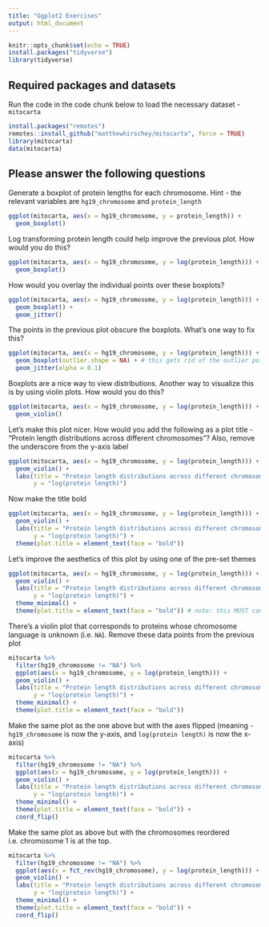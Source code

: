 ```yaml
---
title: "Ggplot2 Exercises"
output: html_document
---
```


```r
knitr::opts_chunk$set(echo = TRUE)
install.packages("tidyverse")
library(tidyverse)
```

## Required packages and datasets

Run the code in the code chunk below to load the necessary dataset -  `mitocarta`

```r
install.packages("remotes")
remotes::install_github("matthewhirschey/mitocarta", force = TRUE)
library(mitocarta)
data(mitocarta)
```

## Please answer the following questions

Generate a boxplot of protein lengths for each chromosome. Hint - the relevant variables are `hg19_chromosome` and `protein_length`

```r
ggplot(mitocarta, aes(x = hg19_chromosome, y = protein_length)) +
  geom_boxplot()
```

Log transforming protein length could help improve the previous plot. How would you do this?

```r
ggplot(mitocarta, aes(x = hg19_chromosome, y = log(protein_length))) +
  geom_boxplot()
```

How would you overlay the individual points over these boxplots? 

```r
ggplot(mitocarta, aes(x = hg19_chromosome, y = log(protein_length))) +
  geom_boxplot() +
  geom_jitter()
```

The points in the previous plot obscure the boxplots. What's one way to fix this?

```r
ggplot(mitocarta, aes(x = hg19_chromosome, y = log(protein_length))) +
  geom_boxplot(outlier.shape = NA) + # this gets rid of the outlier points produced by `geom_boxplot()`
  geom_jitter(alpha = 0.1)
```

Boxplots are a nice way to view distributions. Another way to visualize this is by using violin plots. How would you do this?

```r
ggplot(mitocarta, aes(x = hg19_chromosome, y = log(protein_length))) +
  geom_violin()
```

Let's make this plot nicer. How would you add the following as a plot title - "Protein length distributions across different chromosomes"? Also, remove the underscore from the y-axis label

```r
ggplot(mitocarta, aes(x = hg19_chromosome, y = log(protein_length))) +
  geom_violin() +
  labs(title = "Protein length distributions across different chromosomes",
       y = "log(protein length)")
```

Now make the title bold

```r
ggplot(mitocarta, aes(x = hg19_chromosome, y = log(protein_length))) +
  geom_violin() +
  labs(title = "Protein length distributions across different chromosomes",
       y = "log(protein length)") +
  theme(plot.title = element_text(face = "bold"))
```

Let's improve the aesthetics of this plot by using one of the pre-set themes

```r
ggplot(mitocarta, aes(x = hg19_chromosome, y = log(protein_length))) +
  geom_violin() +
  labs(title = "Protein length distributions across different chromosomes",
       y = "log(protein length)") +
  theme_minimal() + 
  theme(plot.title = element_text(face = "bold")) # note: this MUST come after `theme_minimal()` if you want the text to continue to be bold
```

There's a violin plot that corresponds to proteins whose chromosome language is unknown (i.e. `NA`). Remove these data points from the previous plot

```r
mitocarta %>% 
  filter(hg19_chromosome != "NA") %>% 
  ggplot(aes(x = hg19_chromosome, y = log(protein_length))) +
  geom_violin() +
  labs(title = "Protein length distributions across different chromosomes",
       y = "log(protein length)") +
  theme_minimal() + 
  theme(plot.title = element_text(face = "bold"))
```

Make the same plot as the one above but with the axes flipped (meaning - `hg19_chromosome` is now the y-axis, and `log(protein length)` is now the x-axis)

```r
mitocarta %>% 
  filter(hg19_chromosome != "NA") %>% 
  ggplot(aes(x = hg19_chromosome, y = log(protein_length))) +
  geom_violin() +
  labs(title = "Protein length distributions across different chromosomes",
       y = "log(protein length)") +
  theme_minimal() + 
  theme(plot.title = element_text(face = "bold")) +
  coord_flip()
```

Make the same plot as above but with the chromosomes reordered i.e. chromosome 1 is at the top.

```r
mitocarta %>% 
  filter(hg19_chromosome != "NA") %>% 
  ggplot(aes(x = fct_rev(hg19_chromosome), y = log(protein_length))) +
  geom_violin() +
  labs(title = "Protein length distributions across different chromosomes",
       y = "log(protein length)") +
  theme_minimal() + 
  theme(plot.title = element_text(face = "bold")) +
  coord_flip()
```


